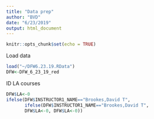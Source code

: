 ```yaml
---
title: "Data prep"
author: "BVD"
date: "6/23/2019"
output: html_document
---
```


```r
knitr::opts_chunk$set(echo = TRUE)
```

Load data
```r
load("~/DFW6.23.19.RData")
DFW<-DFW_6_23_19_red
```

ID LA courses
```r
DFW$LA<-0
ifelse(DFW$INSTRUCTOR1_NAME=="Brookes,David T", 
       ifelse(DFW$INSTRUCTOR1_NAME=="Brookes,David T", 
       DFW$LA<-0, DFW$LA<-0))
```
